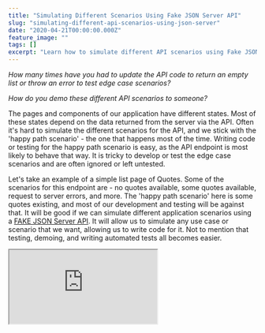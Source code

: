 ```yaml
---
title: "Simulating Different Scenarios Using Fake JSON Server API"
slug: "simulating-different-api-scenarios-using-json-server"
date: "2020-04-21T00:00:00.000Z"
feature_image: ""
tags: []
excerpt: "Learn how to simulate different API scenarios using Fake JSON Server, enabling robust testing and demoing of edge cases in your applications."
---
```


_How many times have you had to update the API code to return an empty list or throw an error to test edge case scenarios?_

_How do you demo these different API scenarios to someone?_

The pages and components of our application have different states. Most of these states depend on the data returned from the server via the API. Often it's hard to simulate the different scenarios for the API, and we stick with the 'happy path scenario' - the one that happens most of the time. Writing code or testing for the happy path scenario is easy, as the API endpoint is most likely to behave that way. It is tricky to develop or test the edge case scenarios and are often ignored or left untested.

Let's take an example of a simple list page of Quotes. Some of the scenarios for this endpoint are - no quotes available, some quotes available, request to server errors, and more. The 'happy path scenario' here is some quotes existing, and most of our development and testing will be against that. It will be good if we can simulate different application scenarios using a [FAKE JSON Server API](__GHOST_URL__/blog/setting-up-a-fake-rest-api-using-json-server/). It will allow us to simulate any use case or scenario that we want, allowing us to write code for it. Not to mention that testing, demoing, and writing automated tests all becomes easier.

<iframe src="https://www.youtube.com/embed/eUDi-DjU2Ko" />

  

In this post, we will look at how to [set up a fake JSON Server API](__GHOST_URL__/blog/setting-up-a-fake-rest-api-using-json-server/) to return data based on scenarios we specify. This post describes an approach that you can adapt to your application and the scenarios you have. If you are new to setting up a fake API, check out how to [Set up Up A Fake REST API Using JSON Server](__GHOST_URL__/blog/setting-up-a-fake-rest-api-using-json-server/)

Specifying Scenarios to JSON Server
-----------------------------------

To start with, we need to specify which scenario we are interested in when calling the API. A scenario could be specific to one API endpoint or multiple. On an API endpoint, the best place to pass extra data is request headers, as it is least intrusive. We need to send the scenarios only in our development environment and it does not hurt to add an extra header to every HTTP request.

> To request for a particular scenario to the FAKE API, we pass it as part of the 'scenarios' header.

Let's modify the _router.render_ in JSON Server to return the data based on the scenarios specified in the request header. Based on the values in the request header, we can filter the data and update the response.

    router.render = (req, res) => {
      const scenariosHeaderString = req.headers["scenarios"];
      const scenariosFromHeader = scenariosHeaderString
        ? scenariosHeaderString.split(" ")
        : [];
    
      ...
    }
    

Below are some sample values that the header can have for our quote list scenario

    // Different options that the scenarios header can have
    
    scenarios: "open" // Only Quotes in open status
    scenarios: "draft phone" // All quotes in draft and has a phone
    scenarios: "error-quotes" // Server error getting the quotes
    scenarios: "no-quotes" // Empty list of quotes
    sceanrios: "" // All quotes
    

### Organizing Scenarios and Mock Data in JSON Server

For the mock data, let's add an extra attribute to indicate the scenarios that apply to that particular quote. Eg. The mock quotes defined in _quotes.ts_ is updated as below with an additional _sceanrios_ array property that takes in a list of scenarios applicable to the quote. Based on the state of the quote object the scenarios will differ. We filter the response data based on the scenarios attribute and return only the ones that match all attributes in the header.

For, e.g., when the scenario header is _'draft phone'_ only the quotes that have both values in the scenarios property are returned. To return an empty list send a scenario value that does not exists on any of the mock quotes; _'no-quotes'_ for example. When the scenarios header is empty, it returns all quotes. Handling error responses is a bit different and will look at it in detail a bit later.

    const quotes: (QuoteDto & Scenarios<QuoteScenario>)[] = [
      {
        scenarios: ["draft", "no-phone"],
        statusCode: QuoteStatusCode.Draft,
        customer: { ... },
        mobilePhone: null,
        ...
      },
      {
        scenarios: ["draft", "phone"],
        statusCode: QuoteStatusCode.Draft,
        customer: { ... },
        mobilePhone: { ... }
        ...
      },
      {
        scenarios: ["open", "phone"],
        statusCode: QuoteStatusCode.Open,
        customer: { ... }
        mobilePhone: { ... }
        ...
      },
    ];
    

> Mock quote data is still type safe using Intersection types feature of TypeScript.

The quote type is now an [Intersection Type](https://www.typescriptlang.org/docs/handbook/advanced-types.html#intersection-types)\- (QuoteDto & `Scenarios<QuoteScenario>`)\[\] - that combines multiple types into one. This allows us to maintain type safety for the mock data, while also adding the new scenario property. To avoid typos on the scenarios, we have type safe scenarios list as shown below.

    export type QuoteScenario = "phone" | "no-phone" | "draft" | "open";
    export type UserScenario = "admin" | "salesrep";
    
    export interface Scenarios<T> {
      scenarios: T[];
    }
    

Based on the [generic type T](https://www.typescriptlang.org/docs/handbook/generics.html), the scenarios property can have only the associated values. Based on your application and the scenarios applicable, add different types and values to represent them.

Handling Scenarios and Modifying Response
-----------------------------------------

A 'no-user' in the scenarios header must not filter out all qoutes from the quotes endpoint. For each endpoint there is a set of associated scenario values applicable. This is a super set (includes all and more) of the scenario type (QuoteScenario, UserScenario etc).

For an API request, we first filter out the scenarios in the header that apply to the current request endpoint using the _getScenariosApplicableToEndpoint_ method. The headers are filtered so that we do not use a filter that does not apply to the current endpoint and filter out all the data.

    router.render = (req, res) => {
        let data = res.locals.data;
    
        if (scenariosHeaderString && Array.isArray(data) && data.length > 0) {
          const scenariosApplicableToEndPoint = getScenariosApplicableToEndpoint(
            url,
            scenariosFromHeader
          );
    
          const filteredByScenario = data.filter((d) =>
            scenariosApplicableToEndPoint.every(
              (scenario) => d.scenarios && d.scenarios.includes(scenario)
            )
          );
          res.jsonp(filteredByScenario);
        } else res.jsonp(data);
      }
    };
    
    // filter scenarios header based no the endpoint url
      "/api/quotes": ["phone", "no-phone", "draft", "open", "no-quotes"],
      "/api/users": ["admin", "salesrep", "no-user"],
    };
    
      endpoint: string,
      scenarios: string[]
    ) => {
      const endpointScenarios = (scenariosForEndpoint[endpoint] as string[]) || [];
      return scenarios.filter((a) => endpointScenarios.includes(a));
    };
    

The scenarios applicable to the current requested endpoint is used to filter the response data. Filtering the header scenarios can be expanded to include HTTP verbs (GET, PUT, POST, etc.) or any other criteria as required.

### Handling Error Scenarios

Error responses do not depend on the mock data and have a separate flow. A list of custom responses are in the '_customResponses.ts_' file. If the headers match any of the code and URL's for the custom response, then the 'response' property is returned for that request.

For e.g., If a request is for the '/api/quotes/' endpoint with 'error-quotes' in the scenarios header, the response is overridden to match the associated response property from the JSON object below. Expand the filtering to include other conditions (like HTTP verbs) if required.

    const responses = [
      {
        urls: ["/api/quotes"],
        code: "error-quotes",
        httpStatus: 500,
        respone: {
          errorMessage: "Unable to get Quotes data. ",
        },
      },
      {
        urls: ["/api/users/me"],
        code: "error-user",
        httpStatus: 500,
        respone: {
          errorMessage: "Unable to get user data. ",
        },
      },
    ];
    

The router.render method now handles this additional case to match the error responses as the first step.

      if (!scenarios || scenarios.length === 0) return null;
    
      return responses.find(
        (response) =>
          scenarios.includes(response.code) && response.urls.includes(url)
      );
    };
    
    router.render = (req, res) => {
      ...
      const customResponse = getCustomReponse(url, scenariosFromHeader);
    
      if (customResponse) {
        res.status(customResponse.httpStatus).jsonp(customResponse.respone);
      } else {
        ...
      }};
    

Invoking Scenarios
------------------

When requesting the API, pass the scenarios header to activate the different scenarios. Based on the values in the scenarios header, JSON Server will filter out the response data. Below is a sample request made with 'draft' in scenarios header, and it returns only quotes that have the 'draft' scenarios applied to it.

    GET http://localhost:5000/api/quotes HTTP/1.1
    Host: localhost:5000
    scenarios: draft
    
    HTTP/1.1 200 OK
    [
      {
        "id": "1",
        "scenarios": [
          "draft",
          "no-phone"
        ],
        "statusCode": "Draft",
        "lastModifiedAt": "2020-03-01T14:00:00.000Z",
        "customerName": "Rahul",
        "mobilePhoneDescription": null
      },
      {
        "id": "2",
        "scenarios": [
          "draft",
          "phone"
        ],
        "statusCode": "Draft",
        "lastModifiedAt": "2020-03-01T14:00:00.000Z",
        "customerName": "Rahul",
        "mobilePhoneDescription": "iPhone X"
      }
    ]
    

To test edge case scenarios, it's now about adding the appropriate scenario header to the API request and adding the proper data to the mock JSON server. Passing the proper header when making the API request allows us to develop/test against these scenarios quickly. [In a follow-up post](__GHOST_URL__/blog/simulating-different-ui-scenarios-during-fronend-development/), we will see how we can use this in our front end app development and automated tests.

Hope this helps you set up the different scenarios for your API.